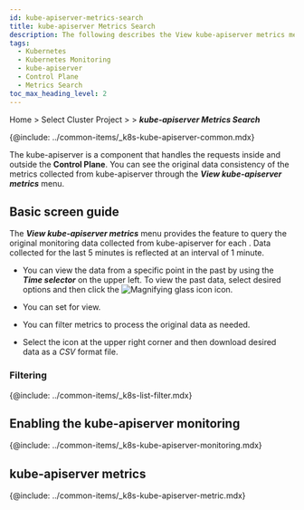 ```yaml
---
id: kube-apiserver-metrics-search
title: kube-apiserver Metrics Search
description: The following describes the View kube-apiserver metrics menu.
tags:
  - Kubernetes
  - Kubernetes Monitoring
  - kube-apiserver
  - Control Plane
  - Metrics Search
toc_max_heading_level: 2
---
```


Home > Select Cluster Project > <Cmdname sid="cluster" className="uitext" /> > **_kube-apiserver Metrics Search_**

{@include: ../common-items/_k8s-kube-apiserver-common.mdx}

The kube-apiserver is a component that handles the requests inside and outside the **Control Plane**. You can see the original data consistency of the metrics collected from kube-apiserver through the **_View kube-apiserver metrics_** menu. 

## Basic screen guide

<ImgLang img='k8s-apiserver-metrics-search.png' desc='kube-apiserver Metrics Search' />

The **_View kube-apiserver metrics_** menu provides the feature to query the original monitoring data collected from kube-apiserver for each <Cmdname sid="category" className="uitext" />. Data collected for the last 5 minutes is reflected at an interval of 1 minute.

- You can view the data from a specific point in the past by using the **_Time selector_** on the upper left. To view the past data, select desired options and then click the ![Magnifying glass icon](/img/ic-search-on-press.svg) <Cmdname sid="search" className="uitext" /> icon.

- You can set <Cmdname sid="max_count" className="uitext" /> for view. 

- You can filter metrics to process the original data as needed. 

- Select the <Cmdname sid="download" className="uitext" /> icon at the upper right corner and then download desired data as a _CSV_ format file.

### Filtering

{@include: ../common-items/_k8s-list-filter.mdx}

## Enabling the kube-apiserver monitoring

{@include: ../common-items/_k8s-kube-apiserver-monitoring.mdx}

## kube-apiserver metrics

{@include: ../common-items/_k8s-kube-apiserver-metric.mdx}

